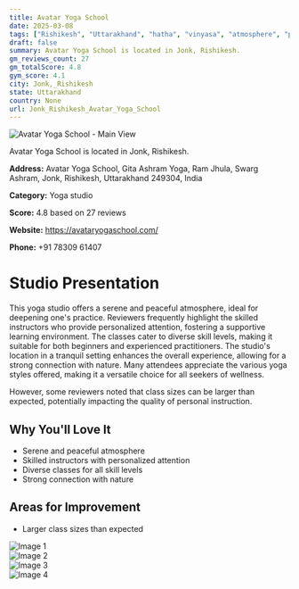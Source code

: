 ```yaml
---
title: Avatar Yoga School
date: 2025-03-08
tags: ["Rishikesh", "Uttarakhand", "hatha", "vinyasa", "atmosphere", "personalized instruction", "Jonk, Rishikesh"]  
draft: false
summary: Avatar Yoga School is located in Jonk, Rishikesh.
gm_reviews_count: 27
gm_totalScore: 4.8
gym_score: 4.1
city: Jonk,_Rishikesh
state: Uttarakhand
country: None
url: Jonk_Rishikesh_Avatar_Yoga_School
---
```


<div className="aspect-[16/9] relative my-8">
  <img 
    src="https://lh5.googleusercontent.com/p/AF1QipM8nXp-sEgJg6J0RFLA6j-PaccVU613abtC52AU=w1920-h1080-k-no"
    alt="Avatar Yoga School - Main View"
    className="object-cover absolute inset-0 w-full h-full rounded-lg"
  />
</div>

Avatar Yoga School is located in Jonk, Rishikesh.

**Address:** Avatar Yoga School, Gita Ashram Yoga, Ram Jhula, Swarg Ashram, Jonk, Rishikesh, Uttarakhand 249304, India

**Category:** Yoga studio

**Score:** 4.8 based on 27 reviews

**Website:** https://avataryogaschool.com/

**Phone:** +91 78309 61407

# Studio Presentation

This yoga studio offers a serene and peaceful atmosphere, ideal for deepening one's practice. Reviewers frequently highlight the skilled instructors who provide personalized attention, fostering a supportive learning environment. The classes cater to diverse skill levels, making it suitable for both beginners and experienced practitioners. The studio's location in a tranquil setting enhances the overall experience, allowing for a strong connection with nature. Many attendees appreciate the various yoga styles offered, making it a versatile choice for all seekers of wellness.

However, some reviewers noted that class sizes can be larger than expected, potentially impacting the quality of personal instruction.

## Why You'll Love It

- Serene and peaceful atmosphere
- Skilled instructors with personalized attention
- Diverse classes for all skill levels
- Strong connection with nature

## Areas for Improvement

- Larger class sizes than expected

<div className="grid grid-cols-1 xl:grid-cols-2 gap-4 my-8">
<div className="aspect-[4/3] relative"><img src="https://lh3.googleusercontent.com/p/AF1QipOwmxV0kLBr6dR-SVJcpH8rUazJxtJU2_qTVSNj=w1920-h1080-k-no" alt="Image 1" className="object-cover absolute inset-0 w-full h-full rounded-lg" /></div>
<div className="aspect-[4/3] relative"><img src="https://lh5.googleusercontent.com/p/AF1QipNvBirj9KHcUsvwyr-thT4d2OyLXNMF1Z3arlWJ=w1920-h1080-k-no" alt="Image 2" className="object-cover absolute inset-0 w-full h-full rounded-lg" /></div>
<div className="aspect-[4/3] relative"><img src="https://lh5.googleusercontent.com/p/AF1QipPGjLuniS3XBxhc9CfBDb1Kun_1dtxJ6KXgRfXq=w1920-h1080-k-no" alt="Image 3" className="object-cover absolute inset-0 w-full h-full rounded-lg" /></div>
<div className="aspect-[4/3] relative"><img src="https://lh5.googleusercontent.com/p/AF1QipPwfrCmGDVs-8UbdbkHono1Q5YooDE2zDgqTEPW=w1920-h1080-k-no" alt="Image 4" className="object-cover absolute inset-0 w-full h-full rounded-lg" /></div>
</div>